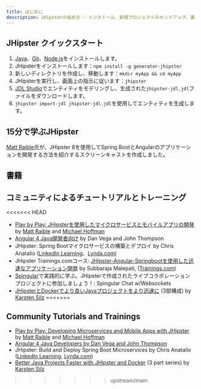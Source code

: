 ```yaml
---
title: はじめに
description: JHipsterの始め方 - インストール、新規プロジェクトのセットアップ、書籍、チュートリアル、トレーニング
---
```


## JHipster クイックスタート

1. [Java](https://adoptium.net/temurin/releases/?version=11)、[Git](http://git-scm.com/)、[Node.js](http://nodejs.org/)をインストールします。
2. JHipsterをインストールします：`npm install -g generator-jhipster`
3. 新しいディレクトリを作成し、移動します：`mkdir myApp && cd myApp`
4. JHipsterを実行し、画面上の指示に従います：`jhipster`
5. [JDL Studio](https://start.jhipster.tech/jdl-studio/)でエンティティをモデリングし、生成された`jhipster-jdl.jdl`ファイルをダウンロードします。
6. `jhipster import-jdl jhipster-jdl.jdl`を使用してエンティティを生成します。

## 15分で学ぶJHipster

[Matt Raible](https://x.com/mraible)氏が、JHipster 8を使用してSpring BootとAngularのアプリケーションを開発する方法を紹介するスクリーンキャストを作成しました。

<EmbeddedVideo video="IfyjKCt6YHE" />

## 書籍

<Books />

## コミュニティによるチュートリアルとトレーニング

<<<<<<< HEAD
- [Play by Play: JHipsterを使用したマイクロサービスとモバイルアプリの開発](https://www.pluralsight.com/courses/play-by-play-developing-microservices-mobile-apps-jhipster) by [Matt Raible](https://x.com/mraible) and [Michael Hoffman](https://x.com/mhi_inc)
- [Angular 4 Java開発者向け](https://therealdanvega.teachable.com/p/jhipster/?product_id=456739&coupon_code=JHIPSTER) by Dan Vega and John Thompson
- JHipster: Spring Bootマイクロサービスの構築とデプロイ by Chris Anatalio ([LinkedIn Learning](https://www.linkedin.com/learning/jhipster-build-and-deploy-spring-boot-microservices)、[Lynda.com](https://www.lynda.com/course-tutorials/JHipster-Build-Deploy-Microservices/624352-2.html))
- JHipster Trainings.comコース: [JHipster-Angular-Springbootを使用した迅速なアプリケーション開発](https://trainings.com/course/Rapid-Development-with-JHipster-Spring-and-Angular-6/view) by Subbaraja Malepati, ([Trainings.com](https://trainings.com/))
- [Spingular](https://www.spingular.com/)で実践的に学ぶ。JHipsterで作成されたライブコラボレーションプロジェクトに参加しましょう！: Spingular Chat w/Websockets
- [JHipsterとDockerでより良いJavaプロジェクトをより迅速に](https://betterprojectsfaster.com/learn/tutorial-jhipster-docker-01) (3部構成) by [Karsten Silz](https://betterprojectsfaster.com/about/)
=======
## Community Tutorials and Trainings

- [Play by Play: Developing Microservices and Mobile Apps with JHipster](https://www.pluralsight.com/courses/play-by-play-developing-microservices-mobile-apps-jhipster) by [Matt Raible](https://x.com/mraible) and [Michael Hoffman](https://x.com/mhi_inc)
- [Angular 4 Java Developers by Dan Vega and John Thompson](https://therealdanvega.teachable.com/p/jhipster/?product_id=456739&coupon_code=JHIPSTER)
- JHipster: Build and Deploy Spring Boot Microservices by Chris Anatalio ([LinkedIn Learning](https://www.linkedin.com/learning/jhipster-build-and-deploy-spring-boot-microservices), [Lynda.com](https://www.lynda.com/course-tutorials/JHipster-Build-Deploy-Microservices/624352-2.html))
- [Better Java Projects Faster with JHipster and Docker](https://betterprojectsfaster.com/learn/tutorial-jhipster-docker-01) (3 part series) by [Karsten Silz](https://betterprojectsfaster.com/about/)
>>>>>>> upstream/main
